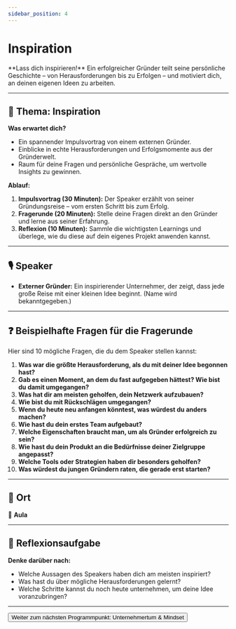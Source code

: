 ```yaml
---
sidebar_position: 4
---
```


# Inspiration

<Admonition type="info" icon="💡">
  **Lass dich inspirieren!**  
  Ein erfolgreicher Gründer teilt seine persönliche Geschichte – von Herausforderungen bis zu Erfolgen – und motiviert dich, an deinen eigenen Ideen zu arbeiten.
</Admonition>

---

## 🎯 **Thema:** Inspiration

**Was erwartet dich?**  
- Ein spannender Impulsvortrag von einem externen Gründer.  
- Einblicke in echte Herausforderungen und Erfolgsmomente aus der Gründerwelt.  
- Raum für deine Fragen und persönliche Gespräche, um wertvolle Insights zu gewinnen.  

**Ablauf:**  
1. **Impulsvortrag (30 Minuten):** Der Speaker erzählt von seiner Gründungsreise – vom ersten Schritt bis zum Erfolg.  
2. **Fragerunde (20 Minuten):** Stelle deine Fragen direkt an den Gründer und lerne aus seiner Erfahrung.  
3. **Reflexion (10 Minuten):** Sammle die wichtigsten Learnings und überlege, wie du diese auf dein eigenes Projekt anwenden kannst.  

---

## 🎙️ **Speaker**

- **Externer Gründer:** Ein inspirierender Unternehmer, der zeigt, dass jede große Reise mit einer kleinen Idee beginnt. (Name wird bekanntgegeben.)

---

## ❓ **Beispielhafte Fragen für die Fragerunde**

Hier sind 10 mögliche Fragen, die du dem Speaker stellen kannst:  

1. **Was war die größte Herausforderung, als du mit deiner Idee begonnen hast?**  
2. **Gab es einen Moment, an dem du fast aufgegeben hättest? Wie bist du damit umgegangen?**  
3. **Was hat dir am meisten geholfen, dein Netzwerk aufzubauen?**  
4. **Wie bist du mit Rückschlägen umgegangen?**  
5. **Wenn du heute neu anfangen könntest, was würdest du anders machen?**  
6. **Wie hast du dein erstes Team aufgebaut?**  
7. **Welche Eigenschaften braucht man, um als Gründer erfolgreich zu sein?**  
8. **Wie hast du dein Produkt an die Bedürfnisse deiner Zielgruppe angepasst?**  
9. **Welche Tools oder Strategien haben dir besonders geholfen?**  
10. **Was würdest du jungen Gründern raten, die gerade erst starten?**

---

## 📍 **Ort**

📍 **Aula**  

---

## 🚀 **Reflexionsaufgabe**

**Denke darüber nach:**  
- Welche Aussagen des Speakers haben dich am meisten inspiriert?  
- Was hast du über mögliche Herausforderungen gelernt?  
- Welche Schritte kannst du noch heute unternehmen, um deine Idee voranzubringen?  

---

<Button destination="/roadmap/docs/yfn-school/day1/mindset">
  Weiter zum nächsten Programmpunkt: Unternehmertum & Mindset
</Button>